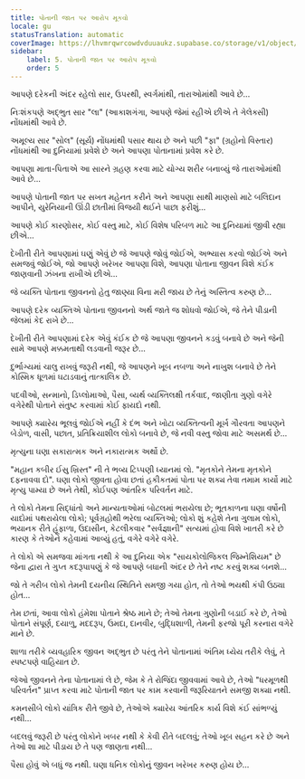 ```yaml
---
title: પોતાની જાત પર આરોપ મૂકવો
locale: gu
statusTranslation: automatic
coverImage: https://lhvmrqwrcowdvduuaukz.supabase.co/storage/v1/object/public/strapi-uploads/small_cover-tratado-de-psicologia-revolucionaria.webp-5e15e1cec4e0ebebcde5d7fc7565d8fd.webp
sidebar:
    label: 5. પોતાની જાત પર આરોપ મૂકવો
    order: 5
---
```

આપણે દરેકની અંદર રહેલો સાર, ઉપરથી, સ્વર્ગમાંથી, તારાઓમાંથી આવે છે...

નિઃશંકપણે અદ્ભુત સાર "લા" (આકાશગંગા, આપણે જેમાં રહીએ છીએ તે ગેલેક્સી) નોંધમાંથી આવે છે.

અમૂલ્ય સાર "સોલ" (સૂર્ય) નોંધમાંથી પસાર થાય છે અને પછી "ફા" (ગ્રહોનો વિસ્તાર) નોંધમાંથી આ દુનિયામાં પ્રવેશે છે અને આપણા પોતાનામાં પ્રવેશ કરે છે.

આપણા માતા-પિતાએ આ સારને ગ્રહણ કરવા માટે યોગ્ય શરીર બનાવ્યું જે તારાઓમાંથી આવે છે...

આપણે પોતાની જાત પર સખત મહેનત કરીને અને આપણા સાથી માણસો માટે બલિદાન આપીને, યુરેનિયાની ઊંડી છાતીમાં વિજયી થઈને પાછા ફરીશું...

આપણે કોઈ કારણોસર, કોઈ વસ્તુ માટે, કોઈ વિશેષ પરિબળ માટે આ દુનિયામાં જીવી રહ્યા છીએ...

દેખીતી રીતે આપણામાં ઘણું એવું છે જે આપણે જોવું જોઈએ, અભ્યાસ કરવો જોઈએ અને સમજવું જોઈએ, જો આપણે ખરેખર આપણા વિશે, આપણા પોતાના જીવન વિશે કંઈક જાણવાની ઝંખના રાખીએ છીએ...

જે વ્યક્તિ પોતાના જીવનનો હેતુ જાણ્યા વિના મરી જાય છે તેનું અસ્તિત્વ કરુણ છે...

આપણે દરેક વ્યક્તિએ પોતાના જીવનનો અર્થ જાતે જ શોધવો જોઈએ, જે તેને પીડાની જેલમાં કેદ રાખે છે...

દેખીતી રીતે આપણામાં દરેક એવું કંઈક છે જે આપણા જીવનને કડવું બનાવે છે અને જેની સામે આપણે મક્કમતાથી લડવાની જરૂર છે...

દુર્ભાગ્યમાં ચાલુ રાખવું જરૂરી નથી, જે આપણને ખૂબ નબળા અને નાખુશ બનાવે છે તેને કોસ્મિક ધૂળમાં ઘટાડવાનું તાત્કાલિક છે.

પદવીઓ, સન્માનો, ડિપ્લોમાઓ, પૈસા, વ્યર્થ વ્યક્તિલક્ષી તર્કવાદ, જાણીતા ગુણો વગેરે વગેરેથી પોતાને સંતુષ્ટ કરવામાં કોઈ ફાયદો નથી.

આપણે ક્યારેય ભૂલવું જોઈએ નહીં કે દંભ અને ખોટા વ્યક્તિત્વની મૂર્ખ ગૌરવતા આપણને બેડોળ, વાસી, પછાત, પ્રતિક્રિયાશીલ લોકો બનાવે છે, જે નવી વસ્તુ જોવા માટે અસમર્થ છે...

મૃત્યુના ઘણા સકારાત્મક અને નકારાત્મક અર્થો છે.

"મહાન કબીર ઈસુ ખ્રિસ્ત" ની તે ભવ્ય ટિપ્પણી ધ્યાનમાં લો. "મૃતકોને તેમના મૃતકોને દફનાવવા દો". ઘણા લોકો જીવતા હોવા છતાં હકીકતમાં પોતા પર શક્ય તેવા તમામ કાર્યો માટે મૃત્યુ પામ્યા છે અને તેથી, કોઈપણ આંતરિક પરિવર્તન માટે.

તે લોકો તેમના સિદ્ધાંતો અને માન્યતાઓમાં બોટલમાં ભરાયેલા છે; ભૂતકાળના ઘણા વર્ષોની યાદોમાં પથરાયેલા લોકો; પૂર્વગ્રહોથી ભરેલા વ્યક્તિઓ; લોકો શું કહેશે તેના ગુલામ લોકો, ભયાનક રીતે હૂંફાળા, ઉદાસીન, કેટલીકવાર "સર્વજ્ઞાની" સત્યમાં હોવા વિશે ખાતરી કરે છે કારણ કે તેઓને કહેવામાં આવ્યું હતું, વગેરે વગેરે વગેરે.

તે લોકો એ સમજવા માંગતા નથી કે આ દુનિયા એક "સાયકોલોજિકલ જિમ્નેશિયમ" છે જેના દ્વારા તે ગુપ્ત કદરૂપાપણું કે જે આપણે બધાની અંદર છે તેને નષ્ટ કરવું શક્ય બનશે...

જો તે ગરીબ લોકો તેમની દયનીય સ્થિતિને સમજી ગયા હોત, તો તેઓ ભયથી કંપી ઉઠ્યા હોત...

તેમ છતાં, આવા લોકો હંમેશા પોતાને શ્રેષ્ઠ માને છે; તેઓ તેમના ગુણોની બડાઈ કરે છે, તેઓ પોતાને સંપૂર્ણ, દયાળુ, મદદરૂપ, ઉમદા, દાનવીર, બુદ્ધિશાળી, તેમની ફરજો પૂરી કરનારા વગેરે માને છે.

શાળા તરીકે વ્યવહારિક જીવન અદ્ભુત છે પરંતુ તેને પોતાનામાં અંતિમ ધ્યેય તરીકે લેવું, તે સ્પષ્ટપણે વાહિયાત છે.

જેઓ જીવનને તેના પોતાનામાં લે છે, જેમ કે તે રોજિંદા જીવવામાં આવે છે, તેઓ "ધરમૂળથી પરિવર્તન" પ્રાપ્ત કરવા માટે પોતાની જાત પર કામ કરવાની જરૂરિયાતને સમજી શક્યા નથી.

કમનસીબે લોકો યાંત્રિક રીતે જીવે છે, તેઓએ ક્યારેય આંતરિક કાર્ય વિશે કંઈ સાંભળ્યું નથી...

બદલવું જરૂરી છે પરંતુ લોકોને ખબર નથી કે કેવી રીતે બદલવું; તેઓ ખૂબ સહન કરે છે અને તેઓ શા માટે પીડાય છે તે પણ જાણતા નથી...

પૈસા હોવું એ બધું જ નથી. ઘણા ધનિક લોકોનું જીવન ખરેખર કરુણ હોય છે...

